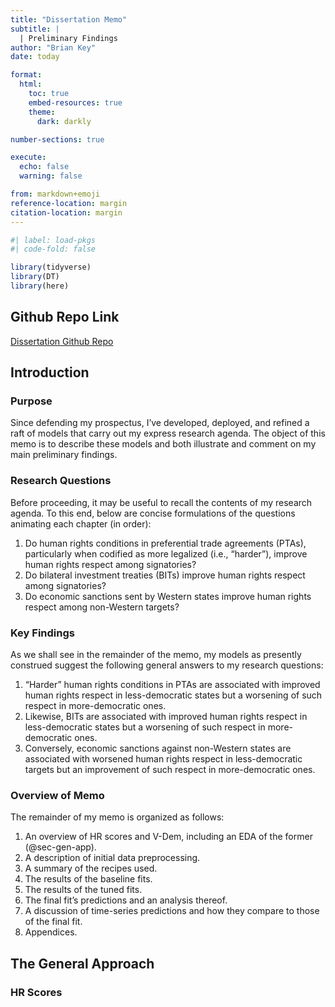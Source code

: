 ```yaml
---
title: "Dissertation Memo"
subtitle: |
  | Preliminary Findings
author: "Brian Key"
date: today

format:
  html:
    toc: true
    embed-resources: true
    theme:
      dark: darkly

number-sections: true

execute:
  echo: false
  warning: false

from: markdown+emoji 
reference-location: margin
citation-location: margin
---
```


```r
#| label: load-pkgs
#| code-fold: false

library(tidyverse)
library(DT)
library(here)
```

::: {.callout-tip icon=false}

## Github Repo Link

[Dissertation Github Repo](https://github.com/bkey15/dissertation)

:::
## Introduction

### Purpose

Since defending my prospectus, I've developed, deployed, and refined a raft of models that carry out my express research agenda. The object of this memo is to describe these models and both illustrate and comment on my main preliminary findings.

### Research Questions

Before proceeding, it may be useful to recall the contents of my research agenda. To this end, below are concise formulations of the questions animating each chapter (in order):

1. Do human rights conditions in preferential trade agreements (PTAs), particularly when codified as more legalized (i.e., "harder"), improve human rights respect among signatories?
2. Do bilateral investment treaties (BITs) improve human rights respect among signatories?
3. Do economic sanctions sent by Western states improve human rights respect among non-Western targets?

### Key Findings

As we shall see in the remainder of the memo, my models as presently construed suggest the following general answers to my research questions: 

1. "Harder" human rights conditions in PTAs are associated with improved human rights respect in less-democratic states but a worsening of such respect in more-democratic ones.
2. Likewise, BITs are associated with improved human rights respect in less-democratic states but a worsening of such respect in more-democratic ones.
3. Conversely, economic sanctions against non-Western states are associated with worsened human rights respect in less-democratic targets but an improvement of such respect in more-democratic ones.

### Overview of Memo

The remainder of my memo is organized as follows:

1.  An overview of HR scores and V-Dem, including an EDA of the former (@sec-gen-app).
2.  A description of initial data preprocessing.
3.  A summary of the recipes used.
4.  The results of the baseline fits.
5.  The results of the tuned fits.
6.  The final fit's predictions and an analysis thereof.
7.  A discussion of time-series predictions and how they compare to those of the final fit.
8.  Appendices.

## The General Approach {#sec-gen-app}

### HR Scores


